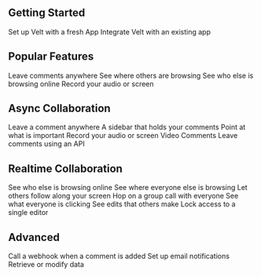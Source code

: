 ## Getting Started
<CardGroup cols={2}>

<Card title="Quickstart" href="/get-started/quickstart" icon="circle-play"  color="#7CE38B" iconType="light">
    Set up Velt with a fresh App
</Card>

<Card title="Setup" href="/get-started/setup" icon="gear" color="#77BDFB" iconType="light">
    Integrate Velt with an existing app
</Card>
</CardGroup>


## Popular Features

<CardGroup cols={2}>
  <Card title="Comments" href="/async-collaboration/comments/overview" icon="comment" color="#FAA356" iconType="light">
    Leave comments anywhere
  </Card>
  <Card title="Cursors" href="/realtime-collaboration/cursors/overview" icon="arrow-pointer" color="#FAA356"  iconType="light">
   See where others are browsing
  </Card>
  <Card title="Presence" href="/realtime-collaboration/presence/overview" icon="circle-user" color="#FAA356"  iconType="light">
    See who else is browsing online
  </Card>
  <Card title="Recorder" href="/async-collaboration/recorder/overview" icon="video" color="#FAA356"  iconType="light">
    Record your audio or screen
  </Card>

</CardGroup>

## Async Collaboration

<CardGroup cols={3}>
  <Card title="Comments" href="/async-collaboration/comments/overview" icon="comment" color="#77BDFB" iconType="light">
    Leave a comment anywhere
  </Card>
  <Card title="Comments Sidebar"  href="/async-collaboration/comments-sidebar/overview"icon="sidebar" color="#77BDFB" iconType="light">
    A sidebar that holds your comments
  </Card>
  <Card title="Arrows" href="/async-collaboration/arrows/overview" icon="arrow-up-right" color="#77BDFB" iconType="light">
    Point at what is important
  </Card>
  <Card title="Recorder" href="/async-collaboration/recorder/overview" icon="video" color="#77BDFB"  iconType="light">
    Record your audio or screen
  </Card>
  <Card title="Media Player Comments" href="/async-collaboration/comments/setup/video-player-setup/custom-video-player-setup" icon="circle-play" color="#77BDFB"  iconType="light">
    Video Comments
  </Card>
  <Card title="System Comments" href="/api-reference/rest-apis/comments-feature/comment-annotations/add-comment-annotations" icon="server" color="#77BDFB"  iconType="light">
    Leave comments using an API
  </Card>
</CardGroup>

## Realtime Collaboration

<CardGroup cols={3}>
  <Card title="Presence" href="/realtime-collaboration/presence/overview" icon="circle-user" color="#7CE38B" iconType="light">
    See who else is browsing online
  </Card>
  <Card title="Cursors" href="/realtime-collaboration/cursors/overview" icon="arrow-pointer" color="#7CE38B" iconType="light">
   See where everyone else is browsing
  </Card>
  <Card title="Follow Me Mode" href="/realtime-collaboration/flock-mode/overview" icon="bird" color="#7CE38B"  iconType="light">
   Let others follow along your screen
  </Card>
  <Card title="Huddle" href="/realtime-collaboration/huddle/overview" icon="headphones" color="#7CE38B" iconType="light">
    Hop on a group call with everyone
  </Card>
  <Card title="Live Selection" href="/realtime-collaboration/live-selection/overview" icon="square-dashed" color="#7CE38B" iconType="light">
    See what everyone is clicking
  </Card>
  <Card title="Live State Sync" href="/realtime-collaboration/live-state-sync/overview" icon="rotate" color="#7CE38B" iconType="light">
    See edits that others make
  </Card>
  <Card title="Single Editor Mode" href="/realtime-collaboration/single-editor-mode/overview" icon="lock" color="#7CE38B" iconType="light">
    Lock access to a single editor
  </Card>


</CardGroup>


## Advanced


<CardGroup cols={3}>
  <Card title="Webhooks" href="/webhooks/overview" icon="webhook" color="#CEA5FB" iconType="light">
    Call a webhook when a comment is added
  </Card>
  <Card title="Notifications" href="/notifications/email/overview"  icon="bell" color="#CEA5FB" iconType="light">
   Set up email notifications
  </Card>
  <Card title="REST APIs" href="/api-reference/rest-apis"  icon="server" color="#CEA5FB" iconType="light">
   Retrieve or modify data
  </Card>
</CardGroup>






